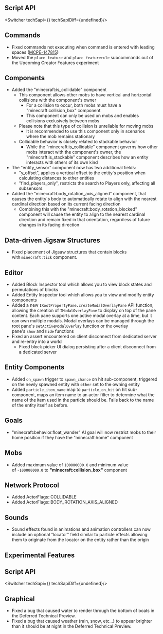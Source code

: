 




## **Script API**

<Switcher techSapi={<TechSapiStable/>} techSapiDiff={undefined}/>

## Commands

-   Fixed commands not executing when command is entered with leading spaces ([MCPE-147815](https://bugs.mojang.com/browse/MCPE-147815))
-   Moved the `place feature` and `place featurerule` subcommands out of the Upcoming Creator Features experiment 

## Components

-   Added the "minecraft:is\_collidable" component
    -   This component allows other mobs to have vertical and horizontal collisions with the component's owner
        -   For a collision to occur, both mobs must have a "minecraft:collision\_box" component
        -   This component can only be used on mobs and enables collisions exclusively between mobs
    -   Please note that this type of collision is unreliable for moving mobs
        -   It is recommended to use this component only in scenarios where the mob remains stationary
    -   Collidable behavior is closely related to stackable behavior
        -   While the "minecraft:is\_collidable" component governs how other mobs interact with the component's owner, the "minecraft:is\_stackable" component describes how an entity interacts with others of its own kind
-   The "entity\_sensor" component now has two additional fields: 
    -   "y\_offset", applies a vertical offset to the entity's position when calculating distances to other entities
    -   "find\_players\_only", restricts the search to Players only, affecting all subsensors
-   Added the "minecraft:body\_rotation\_axis\_aligned" component, that causes the entity's body to automatically rotate to align with the nearest cardinal direction based on its current facing direction 
    -   Combining this with the "minecraft:body\_rotation\_blocked" component will cause the entity to align to the nearest cardinal direction and remain fixed in that orientation, regardless of future changes in its facing direction

## Data-driven Jigsaw Structures

-   Fixed placement of Jigsaw structures that contain blocks with `minecraft:tick` component. 

## Editor

-   Added Block Inspector tool which allows you to view block states and permutations of blocks 
-   Added Entity Inspector tool which allows you to view and modify entity components
-   Added a new `IRootPropertyPane.createModalOverlayPane` API function, allowing the creation of `IModalOverlayPane` to display on top of the pane content. Each pane supports one active modal overlay at a time, but it can own multiple modals. Modal overlays can be managed through the root pane's `setActiveModalOverlay` function or the overlay pane's `show` and `hide` functions 
-   Fixed an assert encountered on client disconnect from dedicated server and re-entry into a world 
    -   Fixed block picker UI dialog persisting after a client disconnect from a dedicated server

## Entity Components

-   Added `on_spawn` trigger to `spawn_chance` on hit sub-component, triggered on the newly spawned entity with `other` set to the owning entity
-   Added `particle_item_name` map to `particle_on_hit` on hit sub-component, maps an item name to an actor filter to determine what the name of the item used in the particle should be. Falls back to the name of the entity itself as before.

## Goals

-   "minecraft:behavior.float\_wander" AI goal will now restrict mobs to their home position if they have the "minecraft:home" component 

## Mobs

-   Added maximum value of `100000000.0` and minimum value of `-100000000.0` to **"minecraft:collision\_box"** component

## Network Protocol

-   Added ActorFlags::COLLIDABLE
-   Added ActorFlags::BODY\_ROTATION\_AXIS\_ALIGNED

## Sounds

-   Sound effects found in animations and animation controllers can now include an optional "locator" field similar to particle effects allowing them to originate from the locator on the entity rather than the origin 




<h2 className="experimental_divider">Experimental Features</h2>





## **Script API**

<Switcher techSapi={<TechSapiExp/>} techSapiDiff={undefined}/>

## Graphical

-   Fixed a bug that caused water to render through the bottom of boats in the Deferred Technical Preview. 
-   Fixed a bug that caused weather (rain, snow, etc...) to appear brighter than it should be at night in the Deferred Technical Preview.